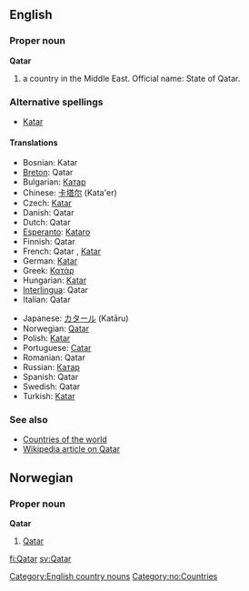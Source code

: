 ==English==

===Proper noun===
'''Qatar'''
# a country in the Middle East. Official name: State of Qatar.

===Alternative spellings===
*[[Katar]]

====Translations====
{{top}}
*Bosnian: Katar {{m}}
*[[Breton]]: Qatar
*Bulgarian: [[Катар]]
*Chinese: [[卡塔尔]] (Kata'er)
*Czech: [[Katar]]
*Danish: Qatar
*Dutch: Qatar
*[[Esperanto]]: [[Kataro]]
*Finnish: Qatar
*French: Qatar {{m}}, [[Katar]] {{m}}
*German: [[Katar]]
*Greek: [[Κατάρ]] {{n}}
*Hungarian: [[Katar]]
*[[Interlingua]]: Qatar
*Italian: Qatar {{m}}
{{mid}}
*Japanese: [[カタール]] (Katāru)
*Norwegian: [[#Norwegian|Qatar]]
*Polish: [[Katar]]
*Portuguese: [[Catar]]
*Romanian: Qatar {{n}}
*Russian: [[Катар]]
*Spanish: Qatar
*Swedish: Qatar
*Turkish: [[Katar]]
{{bottom}}

===See also===
*[[Countries of the world]]
*[[w:Qatar|Wikipedia article on Qatar]]

[[Category:English country nouns]]

==Norwegian==
===Proper noun===
[[Category:no:Countries]]
'''Qatar'''
#[[#English|Qatar]]

[[fi:Qatar]]
[[sv:Qatar]]